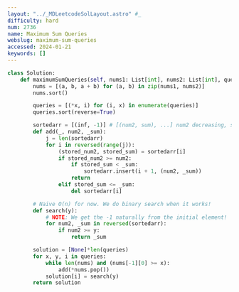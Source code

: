 ```yaml
---
layout: "../_MDLeetcodeSolLayout.astro" #_
difficulty: hard
num: 2736
name: Maximum Sum Queries
webslug: maximum-sum-queries
accessed: 2024-01-21
keywords: []
---
```


```py
class Solution:
    def maximumSumQueries(self, nums1: List[int], nums2: List[int], queries: List[List[int]]) -> List[int]:
        nums = [(a, b, a + b) for (a, b) in zip(nums1, nums2)]
        nums.sort()

        queries = [(*x, i) for (i, x) in enumerate(queries)]
        queries.sort(reverse=True)

        sortedarr = [(inf, -1)] # [(num2, sum), ...] num2 decreasing, sum increasing
        def add(_, num2, _sum):
            j = len(sortedarr)
            for i in reversed(range(j)):
                (stored_num2, stored_sum) = sortedarr[i]
                if stored_num2 >= num2:
                    if stored_sum < _sum:
                        sortedarr.insert(i + 1, (num2, _sum))
                    return
                elif stored_sum <= _sum:
                    del sortedarr[i]

        # Naive O(n) for now. We do binary search when it works!
        def search(y):
            # NOTE: We get the -1 naturally from the initial element!
            for num2, _sum in reversed(sortedarr):
                if num2 >= y:
                    return _sum

        solution = [None]*len(queries)
        for x, y, i in queries:
            while len(nums) and (nums[-1][0] >= x):
                add(*nums.pop())
            solution[i] = search(y)
        return solution
```

